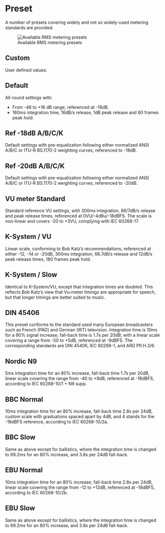 # Preset
A number of presets covering widely and not so widely-used metering standards are provided.

![Available RMS metering presets](https://media.githubusercontent.com/media/FLUX-SE/doc_images/main/Analyzer/Metering/PresetsRMS.png)

## Custom
User defined values.

## Default
All-round settings with:

* From -48 to +18 dB range, referenced at -18dB.
* 160ms integration time, 16dB/s release, 1dB peak release and 60 frames peak hold.

## Ref -18dB A/B/C/K
Default settings with pre-equalization following either normalized ANSI A/B/C or ITU-R BS.1170-2 weighting curves, referenced to -18dB.

## Ref -20dB A/B/C/K
Default settings with pre-equalization following either normalized ANSI A/B/C or ITU-R BS.1170-2 weighting curves, referenced to -20dB.

## VU meter Standard
Standard reference VU settings, with 300ms integration, 66/7dB/s release and peak release times, referenced at 0VU/-4dBu/-18dBFS. 
The scale is non-linear and covers -20 to +3VU, complying with IEC 60268-17.

## K-System / VU
Linear scale, conforming to Bob Katz's recommendations, referenced at either -12, -14 or -20dB, 300ms integration, 66.7dB/s release and 12dB/s peak release times, 180 frames peak hold.

## K-System / Slow
Identical to K-System/VU, except that integration times are doubled. 
This reflects Bob Katz's view that Vu-meter timings are appropriate for speech, but that longer timings are better suited to music.

## DIN 45406
This preset conforms to the standard used many European broadcasters such as French (PAD) and German (IRT) television. 
Integration time is 10ms for a 90% signal increase; fall-back time is 1.7s per 20dB; with a linear scale covering a range from -50 to +5dB, referenced at -9dBFS. 
The corresponding standards are DIN 45406, IEC 60268-1, and ARD Pfl.H.3/6.

## Nordic N9
5ms integration time for an 80% increase, fall-back time 1.7s per 20dB, linear scale covering the range from -40 to +9dB, referenced at -18dBFS, according to IEC 60268-10/1 + N9 supp.

## BBC Normal
10ms integration time for an 80% increase, fall-back time 2.8s per 24dB, custom scale with graduations spaced apart by 4dB, and 4 stands for the -18dBFS reference, according to IEC 60268-10/2a.

## BBC Slow
Same as above except for ballistics, where the integration time is changed to 69.2ms for an 80% increase, and 3.8s per 24dB fall-back.

## EBU Normal
10ms integration time for an 80% increase, fall-back time 2.8s per 24dB, linear scale covering the range from -12 to +12dB, referenced at -18dBFS, according to IEC 60268-10/2b.

## EBU Slow
Same as above except for ballistics, where the integration time is changed to 69.2ms for an 80% increase, and 3.8s per 24dB fall-back.


